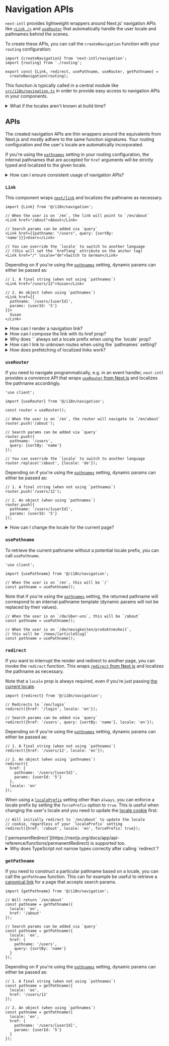 
# Navigation APIs

`next-intl` provides lightweight wrappers around Next.js' navigation APIs like [`<Link />`](https://nextjs.org/docs/app/api-reference/components/link) and [`useRouter`](https://nextjs.org/docs/app/api-reference/functions/use-router) that automatically handle the user locale and pathnames behind the scenes.

To create these APIs, you can call the `createNavigation` function with your `routing` configuration:

```tsx filename="navigation.ts"
import {createNavigation} from 'next-intl/navigation';
import {routing} from './routing';

export const {Link, redirect, usePathname, useRouter, getPathname} =
  createNavigation(routing);
```

This function is typically called in a central module like [`src/i18n/navigation.ts`](/docs/routing/setup#i18n-navigation) in order to provide easy access to navigation APIs in your components.

<Details id="locales-unknown">
<summary>What if the locales aren't known at build time?</summary>

In case you're building an app where locales can be added and removed at runtime, `createNavigation` can be called without the `locales` argument, therefore allowing any string that is encountered at runtime to be a valid locale. In this case, you'd not use the [`defineRouting`](/docs/routing/configuration#define-routing) function.

```tsx filename="navigation.ts"
import {createNavigation} from 'next-intl/navigation';

export const {Link, redirect, usePathname, useRouter, getPathname} =
  createNavigation({
    // ... potentially other routing
    // config, but no `locales` ...
  });
```

Note however that the `locales` argument for the middleware is still mandatory. If you need to fetch the available locales at runtime, you can provide the routing configuration for the middleware [dynamically per request](/docs/routing/middleware#composing-other-middlewares).

</Details>

## APIs

The created navigation APIs are thin wrappers around the equivalents from Next.js and mostly adhere to the same function signatures. Your routing configuration and the user's locale are automatically incorporated.

If you're using the [`pathnames`](/docs/routing/configuration#pathnames) setting in your routing configuration, the internal pathnames that are accepted for `href` arguments will be strictly typed and localized to the given locale.

<Details id="lint-consistent-usage">
<summary>How can I ensure consistent usage of navigation APIs?</summary>

To avoid importing APIs like `<Link />` directly from Next.js by accident, you can consider [linting](/docs/workflows/linting#consistent-usage-of-navigation-apis) for the consistent usage of internationalized navigation APIs.

</Details>

### `Link`

This component wraps [`next/link`](https://nextjs.org/docs/app/api-reference/components/link) and localizes the pathname as necessary.

```tsx
import {Link} from '@/i18n/navigation';

// When the user is on `/en`, the link will point to `/en/about`
<Link href="/about">About</Link>

// Search params can be added via `query`
<Link href={{pathname: "/users", query: {sortBy: 'name'}}}>Users</Link>

// You can override the `locale` to switch to another language
// (this will set the `hreflang` attribute on the anchor tag)
<Link href="/" locale="de">Switch to German</Link>
```

Depending on if you're using the [`pathnames`](/docs/routing/configuration#pathnames) setting, dynamic params can either be passed as:

```tsx
// 1. A final string (when not using `pathnames`)
<Link href="/users/12">Susan</Link>

// 2. An object (when using `pathnames`)
<Link href={{
  pathname: '/users/[userId]',
  params: {userId: '5'}
}}>
  Susan
</Link>
```

<Details id="link-active">
<summary>How can I render a navigation link?</summary>

The [`useSelectedLayoutSegment` hook](https://nextjs.org/docs/app/api-reference/functions/use-selected-layout-segment) from Next.js allows you to detect if a given child segment is active from within the parent layout. Since this returns an internal pathname, it can be matched against an `href` that you can pass to `Link`.

```tsx filename="NavigationLink.tsx"
'use client';

import {useSelectedLayoutSegment} from 'next/navigation';
import {ComponentProps} from 'react';
import {Link} from '@/i18n/navigation';

export default function NavigationLink({
  href,
  ...rest
}: ComponentProps<typeof Link>) {
  const selectedLayoutSegment = useSelectedLayoutSegment();
  const pathname = selectedLayoutSegment ? `/${selectedLayoutSegment}` : '/';
  const isActive = pathname === href;

  return (
    <Link
      aria-current={isActive ? 'page' : undefined}
      href={href}
      style={{fontWeight: isActive ? 'bold' : 'normal'}}
      {...rest}
    />
  );
}
```

```tsx
<nav>
  <NavigationLink href="/">{t('home')}</NavigationLink>
  <NavigationLink href="/about">{t('about')}</NavigationLink>
  <NavigationLink href="/blog">{t('blog')}</NavigationLink>
</nav>
```

See also the Next.js docs on [creating an active link component](https://nextjs.org/docs/app/api-reference/functions/use-selected-layout-segment#creating-an-active-link-component).

</Details>

<Details id="link-composition">
<summary>How can I compose the link with its href prop?</summary>

If you need to create a component that receives an `href` prop that is forwarded to `Link` internally, you can compose the props from `Link` with the `ComponentProps` type:

```tsx filename="StyledLink.tsx"
import {ComponentProps} from 'react';
import {Link} from '@/i18n/navigation';

type Props = ComponentProps<typeof Link> & {
  color: 'blue' | 'red';
};

export default function StyledLink({color, href, ...rest}: Props) {
  return <Link href={href} style={{color}} {...rest} />;
}
```

In case you're using the [`pathnames`](/docs/routing/configuration#pathnames) setting, the `href` prop of the wrapping component will now be strictly typed based on your routing configuration.

</Details>

<Details id="link-locale">
<summary>Why does `<Link />` always set a locale prefix when using the `locale` prop?</summary>

If you're providing a `locale` prop, typically to change the locale of the target page, you might notice that the link's `href` will always include a locale prefix, even if you're using a [`localePrefix`](/docs/routing/configuration#locale-prefix) setting other than `always`.

**Example:**

If you're using [`localePrefix: 'as-needed'`](/docs/routing/configuration#locale-prefix-as-needed) and `en` is your default locale, then the `href` for this link will still be `/en/about`:

```tsx
// Links to `/en/about`
<Link href="/about" locale="en">
  About
</Link>
```

The reason for this is that a potential [cookie](/docs/routing/configuration#locale-cookie) may need to be updated before the user can visit the unprefixed route at `/about`. The prefixed pathname will take care of this and will subsequently redirect to the unprefixed route. This behavior is necessary because links might be interacted with before your page is hydrated and client-side code would have a chance to update the cookie.

If you'd like to avoid this behavior, you can instead use [`useRouter`](#userouter) to switch the locale, which can rely on updating the cookie on the client side before navigating to the target page.

</Details>

<Details id="link-unknown-routes">
<summary>How can I link to unknown routes when using the `pathnames` setting?</summary>

In this case, the navigation APIs are strictly typed and only allow routes specified in the `pathnames` config. If you need to link to unknown routes in certain places, you can disable the type checking on a case-by-case basis:

```tsx
// @ts-expect-error
<Link href="/unknown">...</Link>
```

Unknown routes will be passed through as-is, but will receive relevant locale prefixes in case of absolute pathnames.

</Details>

<Details id="link-prefetching">
<summary>How does prefetching of localized links work?</summary>

`<Link />` from `next-intl` inherits the default prefetch behavior from `next/link`.

The one exception to this is when you've set the `locale` prop. In this case, the link will not be prefetched, because this would otherwise result in prematurely overwriting the [locale cookie](/docs/routing/configuration#locale-cookie) as part of the prefetch request.

</Details>

### `useRouter`

If you need to navigate programmatically, e.g. in an event handler, `next-intl` provides a convience API that wraps [`useRouter` from Next.js](https://nextjs.org/docs/app/api-reference/functions/use-router) and localizes the pathname accordingly.

```tsx
'use client';

import {useRouter} from '@/i18n/navigation';

const router = useRouter();

// When the user is on `/en`, the router will navigate to `/en/about`
router.push('/about');

// Search params can be added via `query`
router.push({
  pathname: '/users',
  query: {sortBy: 'name'}
});

// You can override the `locale` to switch to another language
router.replace('/about', {locale: 'de'});
```

Depending on if you're using the [`pathnames`](/docs/routing/configuration#pathnames) setting, dynamic params can either be passed as:

```tsx
// 1. A final string (when not using `pathnames`)
router.push('/users/12');

// 2. An object (when using `pathnames`)
router.push({
  pathname: '/users/[userId]',
  params: {userId: '5'}
});
```

<Details id="userouter-change-locale">
<summary>How can I change the locale for the current page?</summary>

By combining [`usePathname`](#usepathname) with [`useRouter`](#userouter), you can change the locale for the current page programmatically by navigating to the same pathname, while overriding the `locale`.

Depending on if you're using the [`pathnames`](/docs/routing/configuration#pathnames) setting, you optionally have to forward `params` to potentially resolve an internal pathname.

```tsx
'use client';

import {usePathname, useRouter} from '@/i18n/navigation';
import {useParams} from 'next/navigation';

const pathname = usePathname();
const router = useRouter();

// Without `pathnames`: Pass the current `pathname`
router.replace(pathname, {locale: 'de'});

// With `pathnames`: Pass `params` as well
const params = useParams();
router.replace(
  // @ts-expect-error -- TypeScript will validate that only known `params`
  // are used in combination with a given `pathname`. Since the two will
  // always match for the current route, we can skip runtime checks.
  {pathname, params},
  {locale: 'de'}
);
```

</Details>

### `usePathname`

To retrieve the current pathname without a potential locale prefix, you can call `usePathname`.

```tsx
'use client';

import {usePathname} from '@/i18n/navigation';

// When the user is on `/en`, this will be `/`
const pathname = usePathname();
```

Note that if you're using the [`pathnames`](/docs/routing/configuration#pathnames) setting, the returned pathname will correspond to an internal pathname template (dynamic params will not be replaced by their values).

```tsx
// When the user is on `/de/über-uns`, this will be `/about`
const pathname = usePathname();

// When the user is on `/de/neuigkeiten/produktneuheit`,
// this will be `/news/[articleSlug]`
const pathname = usePathname();
```

### `redirect`

If you want to interrupt the render and redirect to another page, you can invoke the `redirect` function. This wraps [`redirect` from Next.js](https://nextjs.org/docs/app/api-reference/functions/redirect) and localizes the pathname as necessary.

Note that a `locale` prop is always required, even if you're just passing [the current locale](/docs/usage/configuration#use-locale).

```tsx
import {redirect} from '@/i18n/navigation';

// Redirects to `/en/login`
redirect({href: '/login', locale: 'en'});

// Search params can be added via `query`
redirect({href: '/users', query: {sortBy: 'name'}, locale: 'en'});
```

Depending on if you're using the [`pathnames`](/docs/routing/configuration#pathnames) setting, dynamic params can either be passed as:

```tsx
// 1. A final string (when not using `pathnames`)
redirect({href: '/users/12', locale: 'en'});

// 2. An object (when using `pathnames`)
redirect({
  href: {
    pathname: '/users/[userId]',
    params: {userId: '5'}
  },
  locale: 'en'
});
```

When using a [`localePrefix`](/docs/routing/configuration#localeprefix) setting other than `always`, you can enforce a locale prefix by setting the `forcePrefix` option to `true`. This is useful when changing the user's locale and you need to update the [locale cookie](/docs/routing/configuration#locale-cookie) first:

```tsx
// Will initially redirect to `/en/about` to update the locale
// cookie, regardless of your `localePrefix` setting
redirect({href: '/about', locale: 'en', forcePrefix: true});
```

<Callout>
  [`permanentRedirect`](https://nextjs.org/docs/app/api-reference/functions/permanentRedirect)
  is supported too.
</Callout>

<Details id="redirect-typescript-narrowing">
<summary>Why does TypeScript not narrow types correctly after calling `redirect`?</summary>

TypeScript currently has a [limitation](https://github.com/amannn/next-intl/issues/823#issuecomment-2421891151) with control flow analysis, which results in not being able to narrow types correctly after calling `redirect` as well as detecting unreachable code:

```tsx
import {redirect} from '@/i18n/navigation';

function UserProfile({userId}: {userId?: string}) {
  if (!userId) {
    redirect({href: '/login', locale: 'en'});
  }

  // `userId` should be narrowed to `string` here,
  // but TypeScript doesn't analyze this correctly
}
```

To work around this limitation, you can return the call to the `redirect` function:

```tsx
if (!userId) {
  return redirect({href: '/login', locale: 'en'});
}

// ✅ `userId` is narrowed to `string` here
```

</Details>

### `getPathname`

If you need to construct a particular pathname based on a locale, you can call the `getPathname` function. This can for example be useful to retrieve a [canonical link](https://nextjs.org/docs/app/api-reference/functions/generate-metadata#alternates) for a page that accepts search params.

```tsx
import {getPathname} from '@/i18n/navigation';

// Will return `/en/about`
const pathname = getPathname({
  locale: 'en',
  href: '/about'
});

// Search params can be added via `query`
const pathname = getPathname({
  locale: 'en',
  href: {
    pathname: '/users',
    query: {sortBy: 'name'}
  }
});
```

Depending on if you're using the [`pathnames`](/docs/routing/configuration#pathnames) setting, dynamic params can either be passed as:

```tsx
// 1. A final string (when not using `pathnames`)
const pathname = getPathname({
  locale: 'en',
  href: '/users/12'
});

// 2. An object (when using `pathnames`)
const pathname = getPathname({
  locale: 'en',
  href: {
    pathname: '/users/[userId]',
    params: {userId: '5'}
  }
});
```
